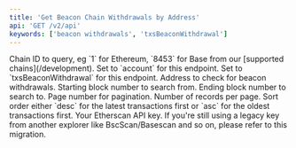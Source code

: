 ```yaml
---
title: 'Get Beacon Chain Withdrawals by Address'
api: 'GET /v2/api'
keywords: ['beacon withdrawals', 'txsBeaconWithdrawal']
---
```



<CreditChip description="Returns beacon chain withdrawals made to an address" />

  <ParamField query="chainid" type="string" initialValue="1" >
    Chain ID to query, eg `1` for Ethereum, `8453` for Base from our [supported chains](/development).
  </ParamField>
  <ParamField query="module" type="string" initialValue="account">
    Set to `account` for this endpoint.
  </ParamField>
  <ParamField query="action" type="string" initialValue="txsBeaconWithdrawal">
    Set to `txsBeaconWithdrawal` for this endpoint.
  </ParamField>
  <ParamField query="address" type="string" initialValue="0xB9D7934878B5FB9610B3fE8A5e441e8fad7E293f">
    Address to check for beacon withdrawals.
  </ParamField>
  <ParamField query="startblock" type="integer" initialValue="0">
    Starting block number to search from.
  </ParamField>
  <ParamField query="endblock" type="integer" initialValue="99999999">
    Ending block number to search to.
  </ParamField>
  <ParamField query="page" type="integer" initialValue="1">
    Page number for pagination.
  </ParamField>
  <ParamField query="offset" type="integer" initialValue="100">
    Number of records per page.
  </ParamField>
  <ParamField query="sort" type="string" initialValue="asc">
    Sort order either `desc` for the latest transactions first or `asc` for the oldest transactions first.
  </ParamField>
  <ParamField query="apikey" type="string">
    Your Etherscan API key. If you're still using a legacy key from another explorer like BscScan/Basescan and so on, please refer to this migration.
  </ParamField>
